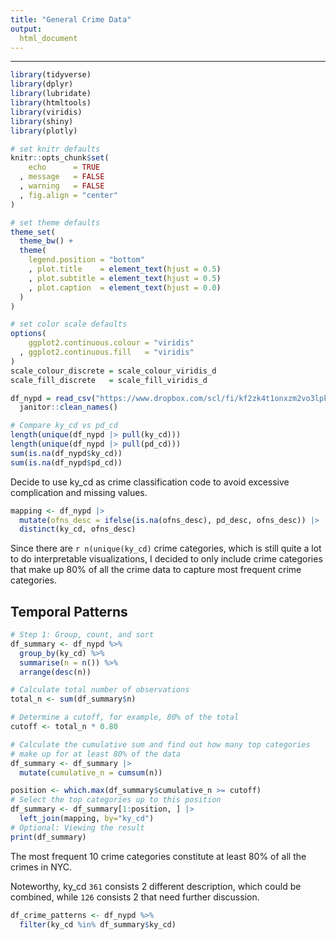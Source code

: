 ```yaml
---
title: "General Crime Data"
output: 
  html_document
---
```


------------------------------------------------------------------------

```r
library(tidyverse)
library(dplyr)
library(lubridate)
library(htmltools)
library(viridis)
library(shiny)
library(plotly)

# set knitr defaults
knitr::opts_chunk$set(
    echo      = TRUE
  , message   = FALSE
  , warning   = FALSE
  , fig.align = "center"
)

# set theme defaults
theme_set(
  theme_bw() +
  theme(
    legend.position = "bottom"
    , plot.title    = element_text(hjust = 0.5)
    , plot.subtitle = element_text(hjust = 0.5)    
    , plot.caption  = element_text(hjust = 0.0)
  )
)

# set color scale defaults
options(
    ggplot2.continuous.colour = "viridis"
  , ggplot2.continuous.fill   = "viridis"
)
scale_colour_discrete = scale_colour_viridis_d
scale_fill_discrete   = scale_fill_viridis_d
```

```r
df_nypd = read_csv("https://www.dropbox.com/scl/fi/kf2zk4t1onxzm2vo3lpkq/NYPD_Complaint_Data_Historic.csv?rlkey=ly36vi9v66sno80eir6rohlwn&dl=1", na = "(null)") |>
  janitor::clean_names()
```

```r
# Compare ky_cd vs pd_cd
length(unique(df_nypd |> pull(ky_cd)))
length(unique(df_nypd |> pull(pd_cd)))
sum(is.na(df_nypd$ky_cd))
sum(is.na(df_nypd$pd_cd))
```
Decide to use ky_cd as crime classification code to avoid excessive complication and missing values.


```r
mapping <- df_nypd |> 
  mutate(ofns_desc = ifelse(is.na(ofns_desc), pd_desc, ofns_desc)) |> 
  distinct(ky_cd, ofns_desc) 
```

Since there are `r n(unique(ky_cd)` crime categories, which is still quite a lot to do interpretable visualizations, I decided to only include crime categories that make up 80% of all the crime data to capture most frequent crime categories.

## Temporal Patterns
```r

# Step 1: Group, count, and sort
df_summary <- df_nypd %>%
  group_by(ky_cd) %>%
  summarise(n = n()) %>%
  arrange(desc(n))

# Calculate total number of observations
total_n <- sum(df_summary$n)

# Determine a cutoff, for example, 80% of the total
cutoff <- total_n * 0.80

# Calculate the cumulative sum and find out how many top categories 
# make up for at least 80% of the data
df_summary <- df_summary |> 
  mutate(cumulative_n = cumsum(n))

position <- which.max(df_summary$cumulative_n >= cutoff)
# Select the top categories up to this position
df_summary <- df_summary[1:position, ] |> 
  left_join(mapping, by="ky_cd")
# Optional: Viewing the result
print(df_summary)
```
The most frequent 10 crime categories constitute at least 80% of all the crimes in NYC.

Noteworthy, ky_cd `361` consists 2 different description, which could be combined, while `126` consists 2 that need further discussion.


```r
df_crime_patterns <- df_nypd %>%
  filter(ky_cd %in% df_summary$ky_cd)
```

